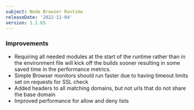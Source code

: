 ```yaml
---
subject: Node Browser Runtime
releaseDate: '2022-11-04'
version: 1.1.65
---
```


### Improvements
* Requiring all needed modules at the start of the runtime rather than in the environment file will kick off the builds sooner resulting in some saved time in the performance metrics.
* Simple Browser monitors should run faster due to having timeout limits set on requests for SSL check
* Added headers to all matching domains, but not urls that do not share the base domain
* Improved performance for allow and deny lists
